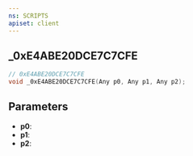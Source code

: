 ```yaml
---
ns: SCRIPTS
apiset: client
---
```

## _0xE4ABE20DCE7C7CFE

```c
// 0xE4ABE20DCE7C7CFE
void _0xE4ABE20DCE7C7CFE(Any p0, Any p1, Any p2);
```


## Parameters
* **p0**:
* **p1**:
* **p2**: